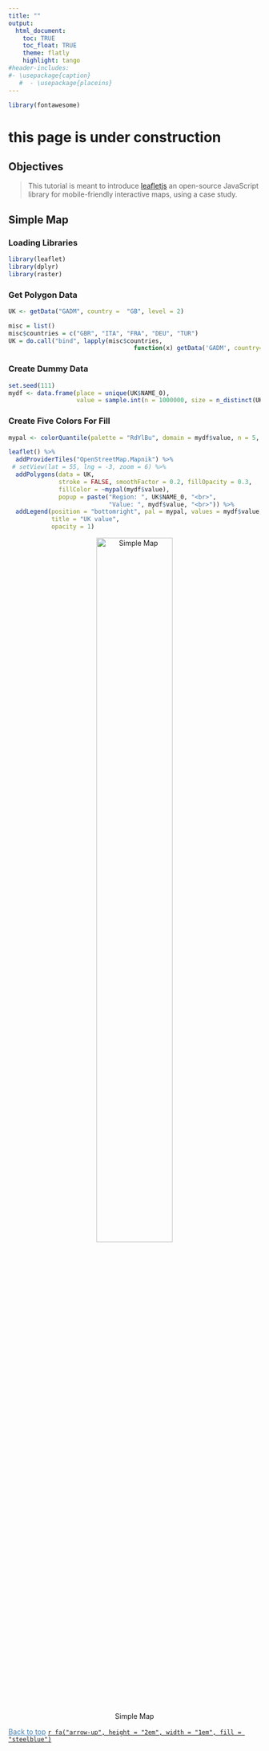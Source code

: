 ```yaml
---
title: ""
output:
  html_document:
    toc: TRUE
    toc_float: TRUE
    theme: flatly
    highlight: tango
#header-includes:
#- \usepackage{caption}  
   #  - \usepackage{placeins}
---
```


```r
library(fontawesome)
```     


# this page is under construction

## Objectives

> This tutorial is meant to introduce [leafletjs](https://leafletjs.com/index.html)  an open-source JavaScript library
for mobile-friendly interactive maps, using a case study.


## Simple Map

### Loading Libraries

```r
library(leaflet)
library(dplyr)
library(raster)
```


### Get Polygon Data

```r
UK <- getData("GADM", country =  "GB", level = 2)

misc = list()
misc$countries = c("GBR", "ITA", "FRA", "DEU", "TUR")
UK = do.call("bind", lapply(misc$countries, 
                                   function(x) getData('GADM', country=x, level=0)))

```


### Create Dummy Data
```r
set.seed(111)
mydf <- data.frame(place = unique(UK$NAME_0),
                   value = sample.int(n = 1000000, size = n_distinct(UK$NAME_0), replace = TRUE))
```

### Create Five Colors For Fill
```r
mypal <- colorQuantile(palette = "RdYlBu", domain = mydf$value, n = 5, reverse = TRUE)

leaflet() %>% 
  addProviderTiles("OpenStreetMap.Mapnik") %>%
 # setView(lat = 55, lng = -3, zoom = 6) %>%
  addPolygons(data = UK,
              stroke = FALSE, smoothFactor = 0.2, fillOpacity = 0.3,
              fillColor = ~mypal(mydf$value),
              popup = paste("Region: ", UK$NAME_0, "<br>",
                            "Value: ", mydf$value, "<br>")) %>%
  addLegend(position = "bottomright", pal = mypal, values = mydf$value,
            title = "UK value",
            opacity = 1)

```


<center>

![Simple Map](Simple.Map.png){width=60%}
</center>


 <a href="#top" style="color:steelblue;" >Back to top</a> [`r fa("arrow-up", height = "2em", width = "1em", fill = "steelblue")`](#) 

